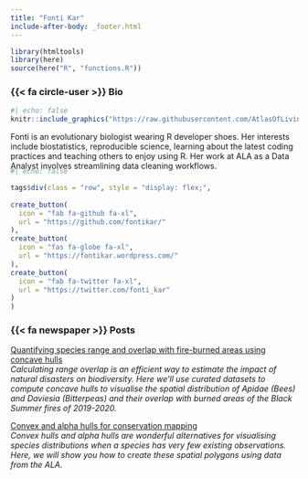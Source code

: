 ```yaml
---
title: "Fonti Kar"
include-after-body: _footer.html
---
```


```r
library(htmltools)
library(here)
source(here("R", "functions.R"))
```

### {{< fa circle-user >}} Bio 

:::{.bio-row}
:::{.bio-column-right}

```r
#| echo: false
knitr::include_graphics("https://raw.githubusercontent.com/AtlasOfLivingAustralia/ala-labs/main/images/people/fonti.jpg")
```
:::

:::{.bio-column-left}
Fonti is an evolutionary biologist wearing R developer shoes. Her interests include biostatistics, reproducible science, learning about the latest coding practices and teaching others to enjoy using R. Her work at ALA as a Data Analyst involves streamlining data cleaning workflows. 
:::
:::

:::{.column-body style="margin-top:-20px;"}
```r
#| echo: false

tags$div(class = "row", style = "display: flex;",
         
create_button(
  icon = "fab fa-github fa-xl",
  url = "https://github.com/fontikar/"
),
create_button(
  icon = "fas fa-globe fa-xl",
  url = "https://fontikar.wordpress.com/"
),
create_button(
  icon = "fab fa-twitter fa-xl",
  url = "https://twitter.com/fonti_kar"
)
)
```
:::

### {{< fa newspaper >}} Posts 

[Quantifying species range and overlap with fire-burned areas using concave hulls](https://labs.ala.org.au/posts/2022-10-12_quantifying-species-range/post.html)<br>
*Calculating range overlap is an efficient way to estimate the impact of natural disasters on biodiversity. Here we'll use curated datasets to compute concave hulls to visualise the spatial distribution of Apidae (Bees) and Daviesia (Bitterpeas) and their overlap with burned areas of the Black Summer fires of 2019-2020.*

[Convex and alpha hulls for conservation mapping](https://labs.ala.org.au/posts/2022-10-12_alpha-hulls/post.html)<br>
*Convex hulls and alpha hulls are wonderful alternatives for visualising species distributions when a species has very few existing observations. Here, we will show you how to create these spatial polygons using data from the ALA.*

